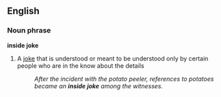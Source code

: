 ==English==
===Noun phrase===
'''inside joke'''
#{{idiom}} A [[joke]] that is understood or meant to be understood only by certain people who are in the know about the details
#:''After the incident with the potato peeler, references to potatoes became an '''inside joke''' among the witnesses.''